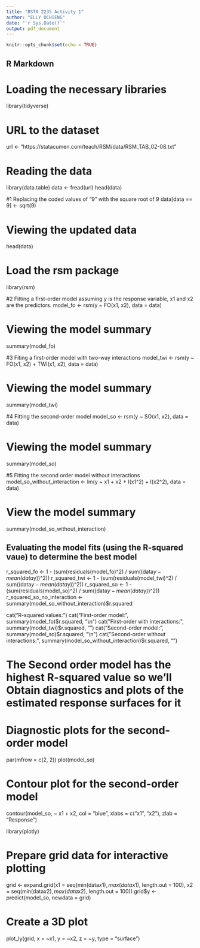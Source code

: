 ```yaml
---
title: "BSTA 2235 Activity 1"
author: "ELLY OCHIENG"
date: "`r Sys.Date()`"
output: pdf_document
---
```


```r
knitr::opts_chunk$set(echo = TRUE)
```

## R Markdown

# Loading the  necessary libraries
library(tidyverse)

# URL to the dataset
url <- "https://statacumen.com/teach/RSM/data/RSM_TAB_02-08.txt"

# Reading the data 
library(data.table)
data <- fread(url)
head(data)

#1 Replacing the coded values of "9" with the square root of 9
data[data == 9] <- sqrt(9)

# Viewing  the updated data
head(data)

# Load the rsm package
library(rsm)

#2 Fitting  a first-order model assuming y is the response variable, x1 and x2 are the predictors.
model_fo <- rsm(y ~ FO(x1, x2), data = data)

# Viewing the model summary
summary(model_fo)

#3  Fiting a first-order model with two-way interactions
model_twi <- rsm(y ~ FO(x1, x2) + TWI(x1, x2), data = data)

# Viewing the model summary
summary(model_twi)

#4  Fitting the second-order model
model_so <- rsm(y ~ SO(x1, x2), data = data)

# Viewing the model summary
summary(model_so)

#5 Fitting the second order model without interactions
model_so_without_interaction <- lm(y ~ x1 + x2 + I(x1^2) + I(x2^2), data = data)

# View the model summary
summary(model_so_without_interaction)

## Evaluating the model fits (using the R-squared vaue) to determine the best model
r_squared_fo <- 1 - (sum(residuals(model_fo)^2) / sum((data$y - mean(data$y))^2))
r_squared_twi <- 1 - (sum(residuals(model_twi)^2) / sum((data$y - mean(data$y))^2))
r_squared_so <- 1 - (sum(residuals(model_so)^2) / sum((data$y - mean(data$y))^2))
r_squared_so_no_interaction <- summary(model_so_without_interaction)$r.squared

cat("R-squared values:\n")
cat("First-order model:", summary(model_fo)$r.squared, "\n")
cat("First-order with interactions:", summary(model_twi)$r.squared, "\n")
cat("Second-order model:", summary(model_so)$r.squared, "\n")
cat("Second-order without interactions:", summary(model_so_without_interaction)$r.squared, "\n")

# The Second order model has the highest R-squared value so we'll Obtain diagnostics and plots of the estimated response surfaces for  it

# Diagnostic plots for the second-order model
par(mfrow = c(2, 2))
plot(model_so)


# Contour plot for the second-order model
contour(model_so, ~ x1 + x2, col = "blue", xlabs = c("x1", "x2"), zlab = "Response")

library(plotly)

# Prepare grid data for interactive plotting
grid <- expand.grid(x1 = seq(min(data$x1), max(data$x1), length.out = 100),
                    x2 = seq(min(data$x2), max(data$x2), length.out = 100))
grid$y <- predict(model_so, newdata = grid)

# Create a 3D plot
plot_ly(grid, x = ~x1, y = ~x2, z = ~y, type = "surface")













